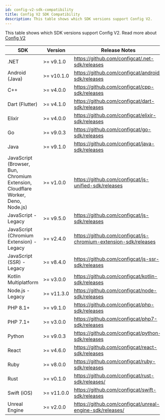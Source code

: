 ```yaml
---
id: config-v2-sdk-compatibility
title: Config V2 SDK Compatibility
description: This table shows which SDK versions support Config V2.
---
```


This table shows which SDK versions support Config V2. Read more about [Config V2](../config-v2)

| SDK                       | Version         | Release Notes                                              |
| --------------------------|-----------------| ---------------------------------------------------------- |
| .NET                      | >=&nbsp;v9.1.0  | https://github.com/configcat/.net-sdk/releases             |
| Android (Java)            | >=&nbsp;v10.1.0 | https://github.com/configcat/android-sdk/releases          |
| C++                       | >=&nbsp;v4.0.0  | https://github.com/configcat/cpp-sdk/releases              |
| Dart (Flutter)            | >=&nbsp;v4.1.0  | https://github.com/configcat/dart-sdk/releases             |
| Elixir                    | >=&nbsp;v4.0.0  | https://github.com/configcat/elixir-sdk/releases           |
| Go                        | >=&nbsp;v9.0.3  | https://github.com/configcat/go-sdk/releases               |
| Java                      | >=&nbsp;v9.1.0  | https://github.com/configcat/java-sdk/releases             |
| JavaScript (Browser, Bun, Chromium Extension, Cloudflare Worker, Deno, Node.js) | >=&nbsp;v1.0.0 | https://github.com/configcat/js-unified-sdk/releases |
| JavaScript - Legacy       | >=&nbsp;v9.5.0  | https://github.com/configcat/js-sdk/releases               |
| JavaScript (Chromium Extension) - Legacy | >=&nbsp;v2.4.0 | https://github.com/configcat/js-chromium-extension-sdk/releases |
| JavaScript (SSR) - Legacy | >=&nbsp;v8.4.0  | https://github.com/configcat/js-ssr-sdk/releases           |
| Kotlin Multiplatform      | >=&nbsp;v3.0.0  | https://github.com/configcat/kotlin-sdk/releases           |
| Node.js - Legacy          | >=&nbsp;v11.3.0 | https://github.com/configcat/node-sdk/releases             |
| PHP 8.1+                  | >=&nbsp;v9.1.0  | https://github.com/configcat/php-sdk/releases              |
| PHP 7.1+                  | >=&nbsp;v3.0.0  | https://github.com/configcat/php7-sdk/releases             |
| Python                    | >=&nbsp;v9.0.3  | https://github.com/configcat/python-sdk/releases           |
| React                     | >=&nbsp;v4.6.0  | https://github.com/configcat/react-sdk/releases            |
| Ruby                      | >=&nbsp;v8.0.0  | https://github.com/configcat/ruby-sdk/releases             |
| Rust                      | >=&nbsp;v0.1.0  | https://github.com/configcat/rust-sdk/releases/            |
| Swift (iOS)               | >=&nbsp;v11.0.0 | https://github.com/configcat/swift-sdk/releases            |
| Unreal Engine             | >=&nbsp;v2.0.0  | https://github.com/configcat/unreal-engine-sdk/releases/   |

